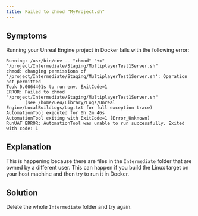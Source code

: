 ```yaml
---
title: Failed to chmod "MyProject.sh"
---
```


## Symptoms

Running your Unreal Engine project in Docker fails with the following error:

```
Running: /usr/bin/env -- "chmod" "+x" "/project/Intermediate/Staging/MultiplayerTest1Server.sh"
chmod: changing permissions of '/project/Intermediate/Staging/MultiplayerTest1Server.sh': Operation not permitted
Took 0.0064401s to run env, ExitCode=1
ERROR: Failed to chmod "/project/Intermediate/Staging/MultiplayerTest1Server.sh"
       (see /home/ue4/Library/Logs/Unreal Engine/LocalBuildLogs/Log.txt for full exception trace)
AutomationTool executed for 0h 2m 46s
AutomationTool exiting with ExitCode=1 (Error_Unknown)
RunUAT ERROR: AutomationTool was unable to run successfully. Exited with code: 1
```

## Explanation

This is happening because there are files in the `Intermediate` folder that are owned by a different user. This can happen if you build the Linux target on your host machine and then try to run it in Docker.

## Solution

Delete the whole `Intermediate` folder and try again.
